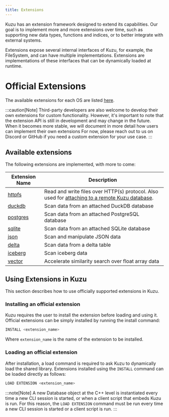```yaml
---
title: Extensions
---
```



Kuzu has an extension framework designed to extend its capabilities. Our goal is to implement
more and more extensions over time, such as supporting new data types, functions and
indices, or to better integrate with external systems.

Extensions expose several internal interfaces of Kuzu, for example, the FileSystem, and can have
multiple implementations. Extensions are implementations of these interfaces that can be
dynamically loaded at runtime.


# Official Extensions

The available extensions for each OS are listed [here](https://extension.kuzudb.com/).

:::caution[Note]
Third-party developers are also welcome to develop their own extensions for custom functionality.
However, it's important to note that the extension API is still in development and may change in the future.
When it becomes more stable, we will document in more detail how users can implement their own extensions
For now, please reach out to us on Discord or GitHub if you need a custom extension for your use case.
:::

## Available extensions

The following extensions are implemented, with more to come:

| Extension Name | Description |
|----------|----------|
| [httpfs](/extensions/httpfs) | Read and write files over HTTP(s) protocol. Also used for [attaching to a remote Kuzu database](/extensions/attach/kuzu). |
| [duckdb](/extensions/attach/rdbms) | Scan data from an attached DuckDB database |
| [postgres](/extensions/attach/rdbms) | Scan data from an attached PostgreSQL database |
| [sqlite](/extensions/attach/rdbms) | Scan data from an attached SQLite database |
| [json](/extensions/json) | Scan and manipulate JSON data |
| [delta](/extensions/delta) | Scan data from a delta table |
| [iceberg](/extensions/iceberg) | Scan iceberg data |
| [vector](/extensions/vector) | Accelerate similarity search over float array data |

## Using Extensions in Kuzu

This section describes how to use officially supported extensions in Kuzu.

### Installing an official extension

Kuzu requires the user to install the extension before loading and using it.
Official extensions can be simply installed by running the install command:

```sql
INSTALL <extension_name>
```

Where `extension_name` is the name of the extension to be installed.

### Loading an official extension
After installation, a load command is required to ask Kuzu to dynamically load the shared library.
Extensions installed using the `INSTALL` command can be loaded directly as follows: 

```sql
LOAD EXTENSION <extension_name>
```

:::note[Note]
A new Database object at the C++ level is instantiated every time a new CLI session is started, or
when a client script that embeds Kuzu is run. For this reason, the `LOAD EXTENSION` command must be
run every time a new CLI session is started or a client script is run.
:::
